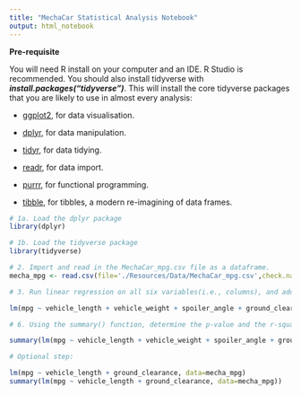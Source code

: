 ```yaml
---
title: "MechaCar Statistical Analysis Notebook"
output: html_notebook
---
```


**Pre-requisite**

You will need R install on your computer and an IDE. R Studio is recommended. You should also install tidyverse with ***install.packages("tidyverse")***. This will install the core tidyverse packages that you are likely to use in almost every analysis:

-   [ggplot2](https://ggplot2.tidyverse.org/), for data visualisation.

-   [dplyr](https://dplyr.tidyverse.org), for data manipulation.

-   [tidyr](https://tidyr.tidyverse.org), for data tidying.

-   [readr](https://readr.tidyverse.org/), for data import.

-   [purrr](https://purrr.tidyverse.org/), for functional programming.

-   [tibble](https://tibble.tidyverse.org), for tibbles, a modern re-imagining of data frames.

```r
# 1a. Load the dplyr package
library(dplyr)
```

```r
# 1b. Load the tidyverse package
library(tidyverse)
```

```r
# 2. Import and read in the MechaCar_mpg.csv file as a dataframe.
mecha_mpg <- read.csv(file='./Resources/Data/MechaCar_mpg.csv',check.names=F,stringsAsFactors = F) 
```

```r
# 3. Run linear regression on all six variables(i.e., columns), and add the dataframe as the data parameter.

lm(mpg ~ vehicle_length + vehicle_weight + spoiler_angle + ground_clearance + AWD, data=mecha_mpg)

```

```r
# 6. Using the summary() function, determine the p-value and the r-squared value for the linear regression model.

summary(lm(mpg ~ vehicle_length + vehicle_weight + spoiler_angle + ground_clearance + AWD, data=mecha_mpg)) 

```

```r
# Optional step:

lm(mpg ~ vehicle_length + ground_clearance, data=mecha_mpg)
summary(lm(mpg ~ vehicle_length + ground_clearance, data=mecha_mpg)) 
```

```r

```
